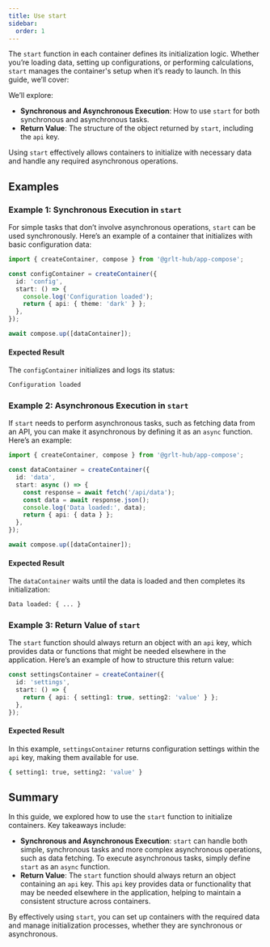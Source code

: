 ```yaml
---
title: Use start
sidebar:
  order: 1
---
```


The `start` function in each container defines its initialization logic. Whether you’re loading data, setting up configurations, or performing calculations, `start` manages the container's setup when it’s ready to launch. In this guide, we’ll cover:

We’ll explore:

- **Synchronous and Asynchronous Execution**: How to use `start` for both synchronous and asynchronous tasks.
- **Return Value**: The structure of the object returned by `start`, including the `api` key.

Using `start` effectively allows containers to initialize with necessary data and handle any required asynchronous operations.

## Examples

### Example 1: Synchronous Execution in `start`

For simple tasks that don’t involve asynchronous operations, `start` can be used synchronously. Here’s an example of a container that initializes with basic configuration data:

```ts
import { createContainer, compose } from '@grlt-hub/app-compose';

const configContainer = createContainer({
  id: 'config',
  start: () => {
    console.log('Configuration loaded');
    return { api: { theme: 'dark' } };
  },
});

await compose.up([dataContainer]);
```

#### Expected Result

The `configContainer` initializes and logs its status:

```sh
Configuration loaded
```

### Example 2: Asynchronous Execution in `start`

If `start` needs to perform asynchronous tasks, such as fetching data from an API, you can make it asynchronous by defining it as an `async` function. Here’s an example:

```ts
import { createContainer, compose } from '@grlt-hub/app-compose';

const dataContainer = createContainer({
  id: 'data',
  start: async () => {
    const response = await fetch('/api/data');
    const data = await response.json();
    console.log('Data loaded:', data);
    return { api: { data } };
  },
});

await compose.up([dataContainer]);
```

#### Expected Result

The `dataContainer` waits until the data is loaded and then completes its initialization:

```sh
Data loaded: { ... }
```

### Example 3: Return Value of `start`

The `start` function should always return an object with an `api` key, which provides data or functions that might be needed elsewhere in the application. Here’s an example of how to structure this return value:

```ts
const settingsContainer = createContainer({
  id: 'settings',
  start: () => {
    return { api: { setting1: true, setting2: 'value' } };
  },
});
```

#### Expected Result

In this example, `settingsContainer` returns configuration settings within the `api` key, making them available for use.

```sh
{ setting1: true, setting2: 'value' }
```

## Summary

In this guide, we explored how to use the `start` function to initialize containers. Key takeaways include:

- **Synchronous and Asynchronous Execution**: `start` can handle both simple, synchronous tasks and more complex asynchronous operations, such as data fetching. To execute asynchronous tasks, simply define `start` as an `async` function.
- **Return Value**: The `start` function should always return an object containing an `api` key. This `api` key provides data or functionality that may be needed elsewhere in the application, helping to maintain a consistent structure across containers.

By effectively using `start`, you can set up containers with the required data and manage initialization processes, whether they are synchronous or asynchronous.
